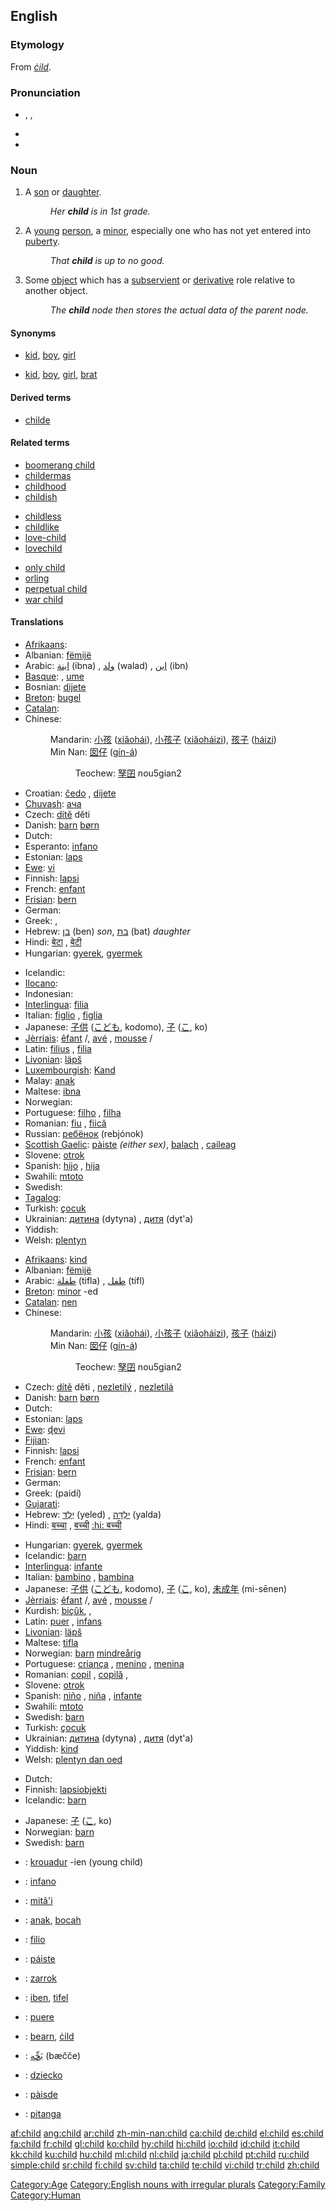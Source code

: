 ==English==

===Etymology===
From {{OE.}} ''[[cild|ċild]]''.

===Pronunciation===
* {{enPR|chīld}}, {{IPA|/ʧaɪld/}}, {{SAMPA|/tSaIld/}}
* {{audio|en-us-child.ogg|Audio (US)}}
* {{rhymes|aɪld}}

===Noun===
{{en-noun|pl='''[[children]]'''}}

# A [[son]] or [[daughter]].
#: ''Her '''child''' is in 1st grade.''
# A [[young]] [[person]], a [[minor]], especially one who has not yet entered into [[puberty]].
#: ''That '''child''' is up to no good.''
# {{context|computing}} Some [[object]] which has a [[subservient]] or [[derivative]] role relative to another object.
#: ''The '''child''' node then stores the actual data of the parent node.''

====Synonyms====
* {{italbrac|son or daughter}} [[kid]], [[boy]], [[girl]]
* {{italbrac|young person}} [[kid]], [[boy]], [[girl]], [[brat]]

====Derived terms====
* [[childe]]

====Related terms====
{{rel-top3}}
* [[boomerang child]]
* [[childermas]]
* [[childhood]]
* [[childish]]
{{rel-mid3}}
* [[childless]]
* [[childlike]]
* [[love-child]]
* [[lovechild]]
{{rel-mid3}}
* [[only child]]
* [[orling]]
* [[perpetual child]]
* [[war child]]
{{rel-bottom}}

====Translations====
{{trans-top|one’s son or daughter}}
* [[Afrikaans]]: {{t+|af|kind|xs=Afrikaans}}
* Albanian: [[fëmijë]] {{n}}
* Arabic: [[ابنة]] (ibna) {{f}}, [[ولد]] (walad) {{m}}, [[ابن]] (ibn) {{m}}
* [[Basque]]: {{t-|eu|sein|xs=Basque}}, [[ume]]
* Bosnian: [[dijete]] {{n}}
* [[Breton]]: [[bugel]] {{m}}
* [[Catalan]]: {{t+|ca|nen}}
* Chinese:
*: Mandarin: [[小孩]] ([[xiǎohái]]), [[小孩子]] ([[xiǎoháizi]]), [[孩子]] ([[háizi]])
*: Min Nan: [[囡仔]] ([[gín-á]])
*:: Teochew: [[孥囝]] nou5gian2
* Croatian: [[čedo]] {{n}}, [[dijete]] {{n}}
* [[Chuvash]]: [[ача]]
* Czech: [[dítě]] {{n}} děti {{p}}
* Danish: [[barn]] {{n}} [[børn]] {{p}}
* Dutch: {{t+|nl|kind|n}}
* Esperanto: [[infano]]
* Estonian: [[laps]]
* [[Ewe]]: [[vi]]
* Finnish: [[lapsi]]
* French: [[enfant]] {{m}}
* [[Frisian]]: [[bern]] {{n}}
* German: {{t+|de|Kind|n}}
* Greek: {{t+|el|τέκνο|n}}, {{t+|el|παιδί|n}}
* Hebrew: [[בן]] (ben) {{m}} ''son'', [[בת]] (bat) {{f}} ''daughter ''
* Hindi: [[बेटा]] {{m}}, [[बेटी]] {{f}}<!--ref Oxford Hindi-Eng Dict.-->
* Hungarian: [[gyerek]], [[gyermek]]
{{trans-mid}}
* Icelandic: {{t+|is|barn|n}}
* [[Ilocano]]: {{tø|ilo|anak|xs=Ilocano}}
* Indonesian: {{t+|id|anak|xs=Indonesian}}
* [[Interlingua]]: [[filia]] {{f}}
* Italian: [[figlio]] {{m}}, [[figlia]] {{f}}
* Japanese: [[子供]] ([[こども]], kodomo), [[子]] ([[こ]], ko)
* [[Jèrriais]]: [[êfant]] {{m}}/{{f}}, [[avé]] {{m}}, [[mousse]] {{m}}/{{f}}
* Latin: [[filius]] {{m}}, [[filia]] {{f}}
* [[Livonian]]: [[läpš]]
* [[Luxembourgish]]: [[Kand]] {{n}}
* Malay: [[anak]]
* Maltese: [[ibna]]
* Norwegian: {{t+|no|barn|n}}
* Portuguese: [[filho]] {{m}}, [[filha]] {{f}}
* Romanian: [[fiu]] {{m}}, [[fiică]] {{f}}
* Russian: [[ребёнок]] (rebjónok) {{m}}
* [[Scottish Gaelic]]: [[pàiste]] {{m}} ''(either sex)'', [[balach]] {{m}}, [[caileag]] {{f}}
* Slovene: [[otrok]] {{m}}
* Spanish: [[hijo]] {{m}}, [[hija]] {{f}}
* Swahili: [[mtoto]]
* Swedish: {{t+|sv|barn}}
* [[Tagalog]]: {{t-|tl|anak|xs=Tagalog}}
* Turkish: [[çocuk]]
* Ukrainian: [[дитина]] (dytyna) {{f}}, [[дитя]] (dyt'a) {{n}}
* Yiddish: {{t-|yi|kind|xs=Yiddish}}
* Welsh: [[plentyn]] {{m}}
{{trans-bottom}}

{{trans-top|a minor}}
* [[Afrikaans]]: [[kind]]
* Albanian: [[fëmijë]] {{n}}
* Arabic: [[طفلة]] (tifla) {{f}}, [[طفل]] (tifl) {{m}}
* [[Breton]]: [[minor]] {{m}} -ed
* [[Catalan]]: [[nen]]
* Chinese:
*: Mandarin: [[小孩]] ([[xiǎohái]]), [[小孩子]] ([[xiǎoháizi]]), [[孩子]] ([[háizi]])
*: Min Nan: [[囡仔]] ([[gín-á]])
*:: Teochew: [[孥囝]] nou5gian2
* Czech: [[dítě]] {{n}} děti {{p}}, [[nezletilý]] {{m}}, [[nezletilá]] {{f}}
* Danish: [[barn]] {{n}} [[børn]] {{p}}
* Dutch: {{t+|nl|kind|n}}
* Estonian: [[laps]]
* [[Ewe]]: [[ɖevi]]
* [[Fijian]]: {{t+|fj|gone|xs=Fijian}}
* Finnish: [[lapsi]]
* French: [[enfant]] {{m}}
* [[Frisian]]: [[bern]] {{n}}
* German: {{t+|de|Kind|n}}
* Greek: {{t+|el|παιδί|n|}} (paidí)
* [[Gujarati]]: {{t|gu|બાળક|xs=Gujarati}}
* Hebrew: [[ילד|יֶלֶד]] (yeled) {{m}}, [[ילדה|יַלְדָּה]] (yalda) {{f}}
* Hindi: [[बच्चा]] {{m}}, [[बच्ची]] {{f}} [[:hi: बच्ची]]<!--ref Oxford Hindi-Eng Dict.-->
{{trans-mid}}
* Hungarian: [[gyerek]], [[gyermek]]
* Icelandic: [[barn]]
* [[Interlingua]]: [[infante]]
* Italian: [[bambino]] {{m}}, [[bambina]] {{f}}
* Japanese: [[子供]] ([[こども]], kodomo), [[子]] ([[こ]], ko), [[未成年]] (mi-sēnen)
* [[Jèrriais]]: [[êfant]] {{m}}/{{f}}, [[avé]] {{m}}, [[mousse]] {{m}}/{{f}}
* Kurdish: [[biçûk]], {{KUchar|[[مناڵ]]}}, {{KUchar|[[منداڵ]]}}
* Latin: [[puer]] {{m}}, [[infans]]
* [[Livonian]]: [[läpš]]
* Maltese: [[tifla]]
* Norwegian: [[barn]]{{n}} [[mindreårig]] {{m}}
* Portuguese: [[criança]] {{f}}, [[menino]] {{m}}, [[menina]] {{f}}
* Romanian: [[copil]] {{m}}, [[copilă]] {{f}},
* Slovene: [[otrok]] {{m}}
* Spanish: [[niño]] {{m}}, [[niña]] {{f}}, [[infante]] {{m}}
* Swahili: [[mtoto]]
* Swedish: [[barn]]
* Turkish: [[çocuk]]
* Ukrainian: [[дитина]] (dytyna) {{f}}, [[дитя]] (dyt'a) {{n}}
* Yiddish: [[kind]]
* Welsh: [[plentyn dan oed]]
{{trans-bottom}}

{{trans-top|some object which has a subservient or derivative role relative to another object}}
* Dutch: {{t+|nl|kind|n}}
* Finnish: [[lapsiobjekti]]
* Icelandic: [[barn]]
{{trans-mid}}
* Japanese: [[子]] ([[こ]], ko)
* Norwegian: [[barn]] {{n}}
* Swedish: [[barn]]
{{trans-bottom}}

{{checktrans}}
{{trans-top|Translations to be checked}}
* {{ttbc|Breton}}: [[krouadur]] {{m}} -ien (young child)
* {{ttbc|Esperanto}}: [[infano]]
* {{ttbc|Guaraní}}: [[mitã'i]]
* {{ttbc|Indonesian}}: [[anak]], [[bocah]]
* {{ttbc|Interlingua}}: [[filio]] {{m}}
* {{ttbc|Irish}}: [[páiste]] {{m}}
* {{ttbc|Kurdish}}: [[zarrok]]
* {{ttbc|Maltese}}: [[iben]], [[tifel]]
* {{ttbc|Novial}}: [[puere]]
* {{ttbc|Old English}}: [[bearn]], [[cild|ċild]]
* {{ttbc|Persian}}: [[بَچِّه]] (bæčče)
* {{ttbc|Polish}}: [[dziecko]] {{n}}
* {{ttbc|Scottish Gaelic}}: [[pàisde]]
* {{ttbc|Tupinambá}}: [[pitanga]]
{{trans-bottom}}

[[Category:Age]]
[[Category:English nouns with irregular plurals]]
[[Category:Family]]
[[Category:Human]]

[[af:child]]
[[ang:child]]
[[ar:child]]
[[zh-min-nan:child]]
[[ca:child]]
[[de:child]]
[[el:child]]
[[es:child]]
[[fa:child]]
[[fr:child]]
[[gl:child]]
[[ko:child]]
[[hy:child]]
[[hi:child]]
[[io:child]]
[[id:child]]
[[it:child]]
[[kk:child]]
[[ku:child]]
[[hu:child]]
[[ml:child]]
[[nl:child]]
[[ja:child]]
[[pl:child]]
[[pt:child]]
[[ru:child]]
[[simple:child]]
[[sr:child]]
[[fi:child]]
[[sv:child]]
[[ta:child]]
[[te:child]]
[[vi:child]]
[[tr:child]]
[[zh:child]]